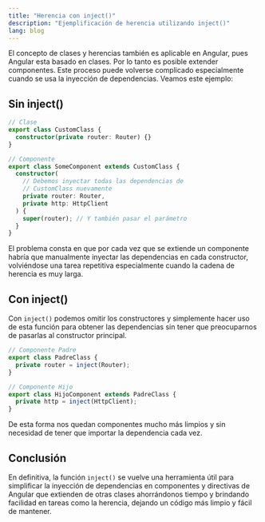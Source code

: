 ---
title: "Herencia con inject()"
description: "Ejemplificación de herencia utilizando inject()"
lang: blog
---

El concepto de clases y herencias también es aplicable en Angular, pues Angular esta basado en clases. Por lo tanto es posible extender componentes. Este proceso puede volverse complicado especialmente cuando se usa la inyección de dependencias. Veamos este ejemplo:

## Sin inject()

```typescript
// Clase
export class CustomClass {
  constructor(private router: Router) {}
}

// Componente
export class SomeComponent extends CustomClass {
  constructor(
    // Debemos inyectar todas las dependencias de
    // CustomClass nuevamente
    private router: Router,
    private http: HttpClient
  ) {
    super(router); // Y también pasar el parámetro
  }
}
```

El problema consta en que por cada vez que se extiende un componente habría que manualmente inyectar las dependencias en cada constructor, volviéndose una tarea repetitiva especialmente cuando la cadena de herencia es muy larga.

## Con inject()

Con `inject()` podemos omitir los constructores y simplemente hacer uso de esta función para obtener las dependencias sin tener que preocuparnos de pasarlas al constructor principal.

```typescript
// Componente Padre
export class PadreClass {
  private router = inject(Router);
}

// Componente Hijo
export class HijoComponent extends PadreClass {
  private http = inject(HttpClient);
}
```

De esta forma nos quedan componentes mucho más limpios y sin necesidad de tener que importar la dependencia cada vez.

## Conclusión

En definitiva, la función `inject()` se vuelve una herramienta útil para simplificar la inyección de dependencias en componentes y directivas de Angular que extienden de otras clases ahorrándonos tiempo y brindando facilidad en tareas como la herencia, dejando un código más limpio y fácil de mantener.

